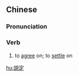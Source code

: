 {{also|说定}}
==Chinese==
{{zh-forms|s=说定}}

===Pronunciation===
{{zh-pron
|m=shuōdìng
|c=syut3 ding6
|cat=v
}}

===Verb===
{{zh-verb}}

# to [[agree]] on; to [[settle]] on

[[hu:說定]]